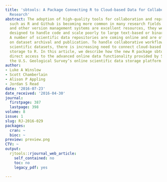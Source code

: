 ```yaml
---
title: 'sbtools: A Package Connecting R to Cloud-based Data for Collaborative Online
  Research'
abstract: The adoption of high-quality tools for collaboration and reproducibile research
  such as R and Github is becoming more common in many research fields. While Github
  and other version management systems are excellent resources, they were originally
  designed to handle code and scale poorly to large text-based or binary datasets.
  A number of scientific data repositories are coming online and are often focused
  on dataset archival and publication. To handle collaborative workflows using large
  scientific datasets, there is increasing need to connect cloud-based online data
  storage to R. In this article, we describe how the new R package sbtools enables
  direct access to the advanced online data functionality provided by ScienceBase,
  the U.S. Geological Survey’s online scientific data storage platform.
author:
- Luke A Winslow
- Scott Chamberlain
- Alison P Appling
- Jordan S Read
date: '2016-07-23'
date_received: '2016-04-30'
journal:
  firstpage: 387
  lastpage: 398
volume: 8
issue: 1
slug: RJ-2016-029
packages:
  cran: ~
  bioc: ~
preview: preview.png
CTV: ~
output:
  rjtools::rjournal_web_article:
    self_contained: no
    toc: no
    legacy_pdf: yes

---
```

